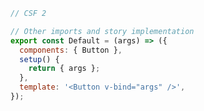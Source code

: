 ```js
// CSF 2

// Other imports and story implementation
export const Default = (args) => ({
  components: { Button },
  setup() {
    return { args };
  },
  template: '<Button v-bind="args" />',
});
```
